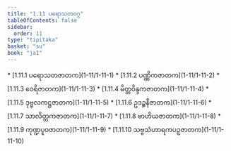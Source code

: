 ```yaml
---
title: "1.11 ပရောသတဝဂ္ဂ"
tableOfContents: false
sidebar:
  order: 11
type: "tipitaka"
basket: "su"
book: "ja1"
---
```



<DynamicBreadcrumb />



<TableOfContents book="ja1" section="1.11">
* [1.11.1 ပရောသတဇာတက](1-11/1-11-1)
* [1.11.2 ပဏ္ဏိကဇာတက](1-11/1-11-2)
* [1.11.3 ဝေရိဇာတက](1-11/1-11-3)
* [1.11.4 မိတ္တဝိန္ဒကဇာတက](1-11/1-11-4)
* [1.11.5 ဒုဗ္ဗလကဋ္ဌဇာတက](1-11/1-11-5)
* [1.11.6 ဥဒဉ္စနီဇာတက](1-11/1-11-6)
* [1.11.7 သာလိတ္တကဇာတက](1-11/1-11-7)
* [1.11.8 ဗာဟိယဇာတက](1-11/1-11-8)
* [1.11.9 ကုဏ္ဍပူဝဇာတက](1-11/1-11-9)
* [1.11.10 သဗ္ဗသံဟာရကပဉှဇာတက](1-11/1-11-10)
</TableOfContents>